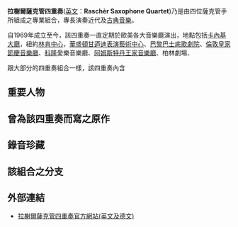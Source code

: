 '''拉榭爾薩克管四重奏'''([[英文|英文]]：'''Raschèr Saxophone Quartet''')乃是由四位薩克管手所組成之專業組合，專長演奏近代及[[古典音樂|古典音樂]]。

自1969年成立至今，該四重奏一直定期於歐美各大音樂廳演出，地點包括[[卡內基大廳|卡內基大廳]]，紐約[[林肯中心|林肯中心]]，[[華盛頓|華盛頓]][[甘迺迪表演藝術中心|甘迺迪表演藝術中心]]、[[巴黎|巴黎]][[巴士底歌劇院|巴士底歌劇院]]、[[倫敦|倫敦]][[皇家節慶音樂廳|皇家節慶音樂廳]]、[[科隆|科隆]]愛樂音樂廳、[[阿姆斯特丹王家音樂廳|阿姆斯特丹王家音樂廳]]、柏林劇場、

跟大部分的四重奏組合一樣，該四重奏內含

==重要人物==

==曾為該四重奏而寫之原作==

==錄音珍藏==

==該組合之分支==

==外部連結==
*[https://web.archive.org/web/20190605021317/http://www.rsq-sax.com/ 拉榭爾薩克管四重奏官方網站(英文及德文)]

{{Authority control}}
{{classical-music-stub}}
